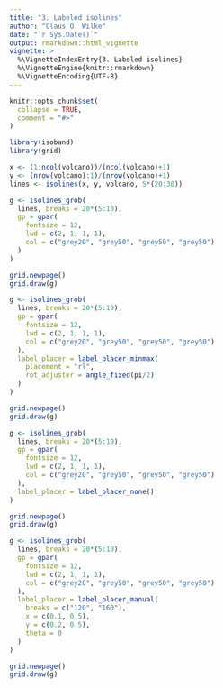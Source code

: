 ```yaml
---
title: "3. Labeled isolines"
author: "Claus O. Wilke"
date: "`r Sys.Date()`"
output: rmarkdown::html_vignette
vignette: >
  %\VignetteIndexEntry{3. Labeled isolines}
  %\VignetteEngine{knitr::rmarkdown}
  %\VignetteEncoding{UTF-8}
---
```


```r
knitr::opts_chunk$set(
  collapse = TRUE,
  comment = "#>"
)
```


```r
library(isoband)
library(grid)

x <- (1:ncol(volcano))/(ncol(volcano)+1)
y <- (nrow(volcano):1)/(nrow(volcano)+1)
lines <- isolines(x, y, volcano, 5*(20:38))

g <- isolines_grob(
  lines, breaks = 20*(5:10),
  gp = gpar(
    fontsize = 12,
    lwd = c(2, 1, 1, 1),
    col = c("grey20", "grey50", "grey50", "grey50")
  )
)

grid.newpage()
grid.draw(g)
```

```r
g <- isolines_grob(
  lines, breaks = 20*(5:10),
  gp = gpar(
    fontsize = 12,
    lwd = c(2, 1, 1, 1),
    col = c("grey20", "grey50", "grey50", "grey50")
  ),
  label_placer = label_placer_minmax(
    placement = "rl",
    rot_adjuster = angle_fixed(pi/2)
  )
)

grid.newpage()
grid.draw(g)
```


```r
g <- isolines_grob(
  lines, breaks = 20*(5:10),
  gp = gpar(
    fontsize = 12,
    lwd = c(2, 1, 1, 1),
    col = c("grey20", "grey50", "grey50", "grey50")
  ),
  label_placer = label_placer_none()
)

grid.newpage()
grid.draw(g)
```

```r
g <- isolines_grob(
  lines, breaks = 20*(5:10),
  gp = gpar(
    fontsize = 12,
    lwd = c(2, 1, 1, 1),
    col = c("grey20", "grey50", "grey50", "grey50")
  ),
  label_placer = label_placer_manual(
    breaks = c("120", "160"),
    x = c(0.1, 0.5),
    y = c(0.2, 0.5),
    theta = 0
  )
)

grid.newpage()
grid.draw(g)
```
